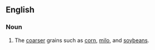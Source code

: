 ==English==

===Noun===
{{en-noun|-}}

# The [[coarser]] grains such as [[corn]], [[milo]], and [[soybeans]].
